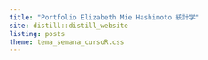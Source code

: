 ```yaml
---
title: "Portfolio Elizabeth Mie Hashimoto 統計学"
site: distill::distill_website
listing: posts
theme: tema_semana_cursoR.css
---
```

